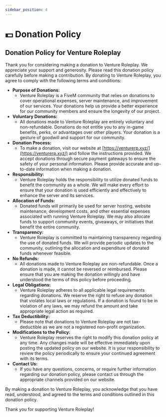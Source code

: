 ```yaml
---
sidebar_position: 4
---
```


# 💵 Donation Policy

## Donation Policy for Venture Roleplay

Thank you for considering making a donation to Venture Roleplay. We appreciate your support and generosity. Please read this donation policy carefully before making a contribution. By donating to Venture Roleplay, you agree to comply with the following terms and conditions:

-   **Purpose of Donations:**
    -   Venture Roleplay is a FiveM community that relies on donations to cover operational expenses, server maintenance, and improvement of our services. Your donations help us provide a better experience for our community members and ensure the longevity of our project.
-   **Voluntary Donations:**
    -   All donations made to Venture Roleplay are entirely voluntary and non-refundable. Donations do not entitle you to any in-game benefits, perks, or advantages over other players. Your donation is a gesture of goodwill and support for our community.
-   **Donation Process:**
    -   To make a donation, visit our website at [https://venturerp.xyz/](https://venturerp.xyz/) and follow the instructions provided. We accept donations through secure payment gateways to ensure the safety of your personal information. Please provide accurate and up-to-date information when making a donation.
-   **Responsibility:**
    -   Venture Roleplay holds the responsibility to utilize donated funds to benefit the community as a whole. We will make every effort to ensure that your donation is used efficiently and effectively to enhance the server and its services.
-   **Allocation of Funds:**
    -   Donated funds will primarily be used for server hosting, website maintenance, development costs, and other essential expenses associated with running Venture Roleplay. We may also allocate funds to support community events, giveaways, or initiatives that benefit the entire community.
-   **Transparency:**
    -   Venture Roleplay is committed to maintaining transparency regarding the use of donated funds. We will provide periodic updates to the community, outlining the allocation and expenditure of donated funds whenever feasible.
-   **No Refunds:**
    -   All donations made to Venture Roleplay are non-refundable. Once a donation is made, it cannot be reversed or reimbursed. Please ensure that you are making the donation willingly and have understood the terms of this policy before proceeding.
-   **Legal Obligations:**
    -   Venture Roleplay adheres to all applicable legal requirements regarding donations. We reserve the right to refuse any donation that violates local laws or regulations. If a donation is found to be in violation of any laws, we may refund the amount and take appropriate legal action as required.
-   **Tax Deductibility:**
    -   Please note that donations to Venture Roleplay are not tax-deductible as we are not a registered non-profit organization.
-   **Modifications to the Policy:**
    -   Venture Roleplay reserves the right to modify this donation policy at any time. Any changes made will be effective immediately upon posting the updated policy on our website. It is your responsibility to review the policy periodically to ensure your continued agreement with its terms.
-   **Contact Us:**
    -   If you have any questions, concerns, or require further information regarding our donation policy, please contact us through the appropriate channels provided on our website.

By making a donation to Venture Roleplay, you acknowledge that you have read, understood, and agreed to the terms and conditions outlined in this donation policy.

Thank you for supporting Venture Roleplay!
